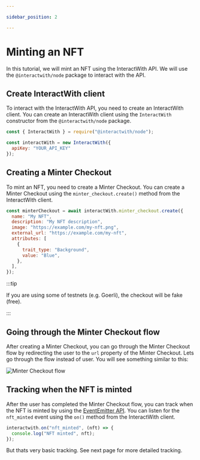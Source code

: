 ```yaml
---

sidebar_position: 2

---
```


# Minting an NFT

In this tutorial, we will mint an NFT using the InteractWith API. We will use the `@interactwith/node` package to interact with the API.

## Create InteractWith client

To interact with the InteractWith API, you need to create an InteractWith client. You can create an InteractWith client using the `InteractWith` constructor from the `@interactwith/node` package.

```js
const { InteractWith } = require("@interactwith/node");

const interactWith = new InteractWith({
  apiKey: "YOUR_API_KEY"
});
```

## Creating a Minter Checkout

To mint an NFT, you need to create a Minter Checkout. You can create a Minter Checkout using the `minter_checkout.create()` method from the InteractWith client.

```js
const minterCheckout = await interactWith.minter_checkout.create({
  name: "My NFT",
  description: "My NFT description",
  image: "https://example.com/my-nft.png",
  external_url: "https://example.com/my-nft",
  attributes: [
    {
      trait_type: "Background",
      value: "Blue",
    },
  ],
});
```

:::tip

If you are using some of testnets (e.g. Goerli), the checkout will be fake (free).

:::

## Going through the Minter Checkout flow

After creating a Minter Checkout, you can go through the Minter Checkout flow by redirecting the user to the `url` property of the Minter Checkout. Lets go through the flow instead of user. You will see something similar to this:

![Minter Checkout flow](/img/minter-flow.png)

## Tracking when the NFT is minted

After the user has completed the Minter Checkout flow, you can track when the NFT is minted by using the [EventEmitter API](/docs/api/event-emitter). You can listen for the `nft_minted` event using the `on()` method from the InteractWith client.

```js
interactwith.on("nft_minted", (nft) => {
  console.log("NFT minted", nft);
});
```

But thats very basic tracking. See next page for more detailed tracking.

